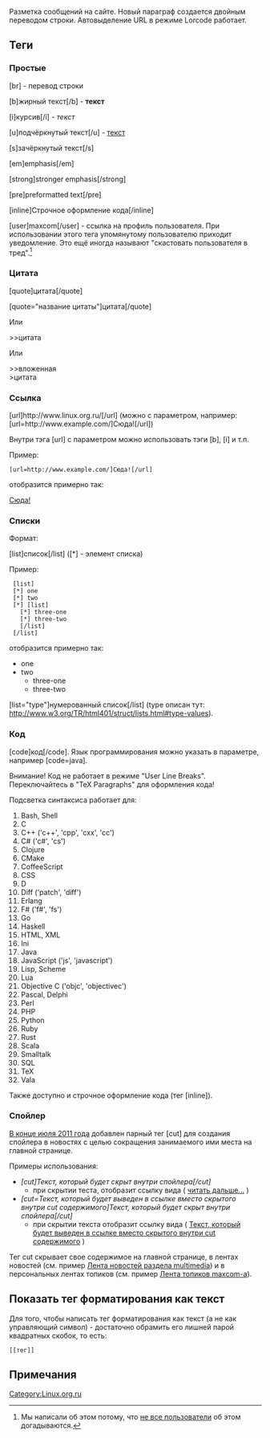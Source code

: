 Разметка сообщений на сайте. Новый параграф создается двойным переводом строки. Автовыделение URL в режиме  Lorcode  работает.

== Теги ==

=== Простые ===

[br] - перевод строки

[b]жирный текст[/b] - '''текст'''

[i]курсив[/i] - ''текст''

[u]подчёркнутый текст[/u] - <u>текст</u>

[s]зачёркнутый текст[/s]

[em]emphasis[/em]

[strong]stronger emphasis[/strong]

[pre]preformatted text[/pre]

[inline]Строчное оформление кода[/inline]

[user]maxcom[/user] - ссылка на профиль пользователя. При использовании этого тега упомянутому пользователю приходит уведомление. Это ещё иногда называют "скастовать пользователя в тред".<ref>Мы написали об этом потому, что [http://www.linux.org.ru/forum/lor-source/7635068 не все пользователи] об этом догадываются.</ref> 

=== Цитата === 

[quote]цитата[/quote]

[quote="название цитаты"]цитата[/quote]

Или

>>цитата

Или

>>вложенная<br>
>цитата
=== Ссылка ===

<nowiki>[url]http://www.linux.org.ru/[/url]</nowiki> (можно с параметром, например: <nowiki>[url</nowiki>&#61;<nowiki>http://www.example.com/]Сюда![/url]</nowiki>)

Внутри тэга [url] с параметром можно использовать тэги [b], [i] и т.п.

Пример:

 <nowiki>[url</nowiki>&#61;<nowiki>http://www.example.com/]Сюда![/url]</nowiki>

отобразится примерно так:

[http://www.example.com Сюда!]
  

=== Списки ===

Формат:

[list]список[/list] ([*] - элемент списка)

Пример:

  [list]
  [*] one
  [*] two
  [*] [list] 
    [*] three-one
    [*] three-two
    [/list]
  [/list]

отобразится примерно так:

* one
* two
** three-one
** three-two

[list="type"]нумерованный список[/list] (type описан тут: http://www.w3.org/TR/html401/struct/lists.html#type-values).

=== Код ===

[code]код[/code]. Язык программирования можно указать в параметре, например [code=java]. 

Внимание! Код не работает в режиме "User Line Breaks". Переключайтесь в "TeX Paragraphs" для оформления кода!

Подсветка синтаксиса работает для: 

# Bash, Shell
# C
# C++ ('c++', 'cpp', 'cxx', 'cc')
# C# ('c#', 'cs')
# Clojure
# CMake
# CoffeeScript
# CSS
# D
# Diff ('patch', 'diff')
# Erlang
# F# ('f#', 'fs')
# Go
# Haskell
# HTML, XML
# Ini
# Java
# JavaScript ('js', 'javascript')
# Lisp, Scheme
# Lua
# Objective C ('objc', 'objectivec')
# Pascal, Delphi
# Perl
# PHP
# Python
# Ruby
# Rust
# Scala
# Smalltalk
# SQL
# TeX
# Vala

Также доступно и строчное оформление кода (тег [inline]).
=== Спойлер ===

[https://www.linux.org.ru/forum/linux-org-ru/6565472 В конце июля 2011 года] добавлен парный тег [cut] для создания спойлера в новостях с целью сокращения занимаемого ими места на главной странице. 

Примеры использования:
* ''[cut]Текст, который будет скрыт внутри спойлера[/cut]'' 
** при скрытии теста, отобразит ссылку вида ( <u>читать дальше...</u> )
* ''[cut=Текст, который будет выведен в ссылке вместо скрытого внутри cut содержимого]Текст, который будет скрыт внутри спойлера[/cut]'' 
** при скрытии текста отобразит ссылку вида ( <u>Текст, который будет выведен в ссылке вместо скрытого внутри cut содержимого</u> )

Тег cut скрывает свое содержимое на главной странице, в лентах новостей (см. пример [http://www.linux.org.ru/news/multimedia/ Лента новостей раздела multimedia]) и в персональных лентах топиков (см.  пример [http://www.linux.org.ru/people/maxcom Лента топиков maxcom-а]). 

== Показать тег форматирования как текст ==

Для того, чтобы написать тег форматирования как текст (а не как управляющий символ) - достаточно обрамить его лишней парой квадратных скобок, то есть: <pre>[[тег]]</pre>

== Примечания ==
<references/>

[[Category:Linux.org.ru]]